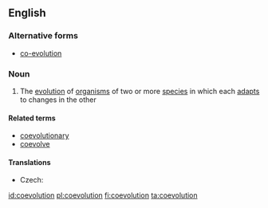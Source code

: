 ==English==

===Alternative forms===
* [[co-evolution]]

===Noun===
{{wikipedia|co-evolution}}
{{en-noun|-}}

# {{context|biology|lang=en}} The [[evolution]] of [[organism]]s of two or more [[species]] in which each [[adapt]]s to changes in the other

====Related terms====
* [[coevolutionary]]
* [[coevolve]]

====Translations====
{{trans-top|evolution featuring mutual adaptation}}
* Czech: {{t|cs|koevoluce|f}}
{{trans-mid}}
{{trans-bottom}}

[[id:coevolution]]
[[pl:coevolution]]
[[fi:coevolution]]
[[ta:coevolution]]